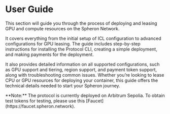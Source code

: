 
# User Guide

This section will guide you through the process of deploying and leasing GPU and compute resources on the Spheron Network.

It covers everything from the initial setup of ICL configuration to advanced configurations for GPU leasing. The guide includes step-by-step instructions for installing the Protocol CLI, creating a simple deployment, and making payments for the deployment.

It also provides detailed information on all supported configurations, such as GPU support and tiering, region support, and payment token support, along with troubleshooting common issues. Whether you’re looking to lease CPU or GPU resources for deploying your container, this guide offers the technical details needed to start your Spheron journey.

<Callout type="info">
**Note:** The protocol is currently deployed on Arbitrum Sepolia. To obtain test tokens for testing, please use this [Faucet](https://faucet.spheron.network).
</Callout>

<UserGuide />

<Navigation name="User Guide" />
